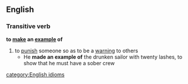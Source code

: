 ==English==
===Transitive verb===
'''to [[make]] an [[example]] of'''
#to [[punish]] someone so as to be a [[warning]] to others
#* He '''made an example of''' the drunken sailor with twenty lashes, to show that he must have a sober crew
[[category:English idioms]]